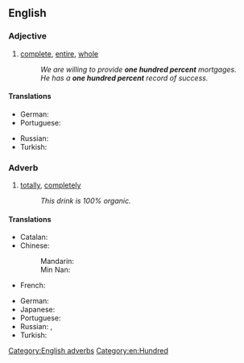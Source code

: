 ==English==

===Adjective===
{{en-adj|head=[[one]] [[hundred]] [[percent]]|-}}

# [[complete]], [[entire]], [[whole]]
#: ''We are willing to provide '''one hundred percent''' mortgages.''
#: ''He has a '''one hundred percent''' record of success.''

====Translations====
{{trans-top|complete, total}}
* German: {{t-|de|hundertprozentig}}
* Portuguese: {{t-|pt|cem por cento}}
{{trans-mid}}
* Russian: {{t+|ru|стопроцентный|tr=stoprocéntnyj|sc=Cyrl}}
* Turkish: {{t+|tr|yüzde yüz}}
{{trans-bottom}}

===Adverb===
{{en-adv|head=[[one]] [[hundred]] [[percent]]|-}}

# [[totally]], [[completely]]
#: ''This drink is 100% organic.''

====Translations====
{{trans-top|completely, totally}}
* Catalan: {{t-|ca|cent per cent}}
* Chinese:
*: Mandarin: {{t|cmn|百分之百|tr=bǎifen zhi bǎi|sc=Hani}}
*: Min Nan: {{t-|nan|百分之百|tr=pah-hun chi pah|sc=Hans}}
* French: {{t-|fr|cent pour cent}}
{{trans-mid}}
* German: {{t-|de|einhundert Prozent}}
* Japanese: {{t-|ja|百パーセント|tr=hyaku pāsento|sc=Jpan}}
* Portuguese: {{t-|pt|cem por cento}}
* Russian: {{t-|ru|на сто процентов|tr=na sto procéntov|sc=Cyrl}}, {{t|ru|на 100%|sc=Cyrl}}
* Turkish: {{t+|tr|yüzde yüz}}
{{trans-bottom}}

[[Category:English adverbs]]
[[Category:en:Hundred]]